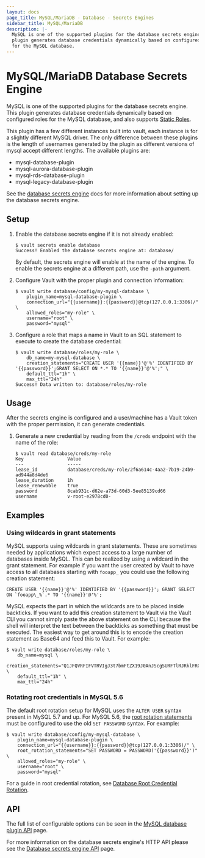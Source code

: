 ```yaml
---
layout: docs
page_title: MySQL/MariaDB - Database - Secrets Engines
sidebar_title: MySQL/MariaDB
description: |-
  MySQL is one of the supported plugins for the database secrets engine. This
  plugin generates database credentials dynamically based on configured roles
  for the MySQL database.
---
```


# MySQL/MariaDB Database Secrets Engine

MySQL is one of the supported plugins for the database secrets engine. This
plugin generates database credentials dynamically based on configured roles for
the MySQL database, and also supports [Static
Roles](/docs/secrets/databases/index.html#static-roles).

This plugin has a few different instances built into vault, each instance is for
a slightly different MySQL driver. The only difference between these plugins is
the length of usernames generated by the plugin as different versions of mysql
accept different lengths. The available plugins are:

- mysql-database-plugin
- mysql-aurora-database-plugin
- mysql-rds-database-plugin
- mysql-legacy-database-plugin

See the [database secrets engine](/docs/secrets/databases/index.html) docs for
more information about setting up the database secrets engine.

## Setup

1.  Enable the database secrets engine if it is not already enabled:

    ```text
    $ vault secrets enable database
    Success! Enabled the database secrets engine at: database/
    ```

    By default, the secrets engine will enable at the name of the engine. To
    enable the secrets engine at a different path, use the `-path` argument.

1.  Configure Vault with the proper plugin and connection information:

    ```text
    $ vault write database/config/my-mysql-database \
        plugin_name=mysql-database-plugin \
        connection_url="{{username}}:{{password}}@tcp(127.0.0.1:3306)/" \
        allowed_roles="my-role" \
        username="root" \
        password="mysql"
    ```

1.  Configure a role that maps a name in Vault to an SQL statement to execute to
    create the database credential:

    ```text
    $ vault write database/roles/my-role \
        db_name=my-mysql-database \
        creation_statements="CREATE USER '{{name}}'@'%' IDENTIFIED BY '{{password}}';GRANT SELECT ON *.* TO '{{name}}'@'%';" \
        default_ttl="1h" \
        max_ttl="24h"
    Success! Data written to: database/roles/my-role
    ```

## Usage

After the secrets engine is configured and a user/machine has a Vault token with
the proper permission, it can generate credentials.

1.  Generate a new credential by reading from the `/creds` endpoint with the name
    of the role:

    ```text
    $ vault read database/creds/my-role
    Key                Value
    ---                -----
    lease_id           database/creds/my-role/2f6a614c-4aa2-7b19-24b9-ad944a8d4de6
    lease_duration     1h
    lease_renewable    true
    password           8cab931c-d62e-a73d-60d3-5ee85139cd66
    username           v-root-e2978cd0-
    ```

## Examples

### Using wildcards in grant statements

MySQL supports using wildcards in grant statements. These are sometimes needed
by applications which expect access to a large number of databases inside MySQL.
This can be realized by using a wildcard in the grant statement. For example if
you want the user created by Vault to have access to all databases starting with
`fooapp_` you could use the following creation statement:

```text
CREATE USER '{{name}}'@'%' IDENTIFIED BY '{{password}}'; GRANT SELECT ON `fooapp\_%`.* TO '{{name}}'@'%';
```

MySQL expects the part in which the wildcards are to be placed inside backticks.
If you want to add this creation statement to Vault via the Vault CLI you cannot
simply paste the above statement on the CLI because the shell will interpret the
text between the backticks as something that must be executed. The easiest way to
get around this is to encode the creation statement as Base64 and feed this to Vault.
For example:

```text
$ vault write database/roles/my-role \
    db_name=mysql \
    creation_statements="Q1JFQVRFIFVTRVIgJ3t7bmFtZX19J0AnJScgSURFTlRJRklFRCBCWSAne3twYXNzd29yZH19JzsgR1JBTlQgU0VMRUNUIE9OIGBmb29hcHBcXyVgLiogVE8gJ3t7bmFtZX19J0AnJSc7" \
    default_ttl="1h" \
    max_ttl="24h"
```

### Rotating root credentials in MySQL 5.6

The default root rotation setup for MySQL uses the `ALTER USER` syntax present
in MySQL 5.7 and up. For MySQL 5.6, the [root rotation
statements](/api/secret/databases/index.html#root_rotation_statements)
must be configured to use the old `SET PASSWORD` syntax. For example:

```text
$ vault write database/config/my-mysql-database \
    plugin_name=mysql-database-plugin \
    connection_url="{{username}}:{{password}}@tcp(127.0.0.1:3306)/" \
    root_rotation_statements="SET PASSWORD = PASSWORD('{{password}}')" \
    allowed_roles="my-role" \
    username="root" \
    password="mysql"
```

For a guide in root credential rotation, see [Database Root Credential
Rotation](/guides/secret-mgmt/db-root-rotation.html).

## API

The full list of configurable options can be seen in the [MySQL database plugin
API](/api/secret/databases/mysql-maria.html) page.

For more information on the database secrets engine's HTTP API please see the
[Database secrets engine API](/api/secret/databases/index.html) page.
